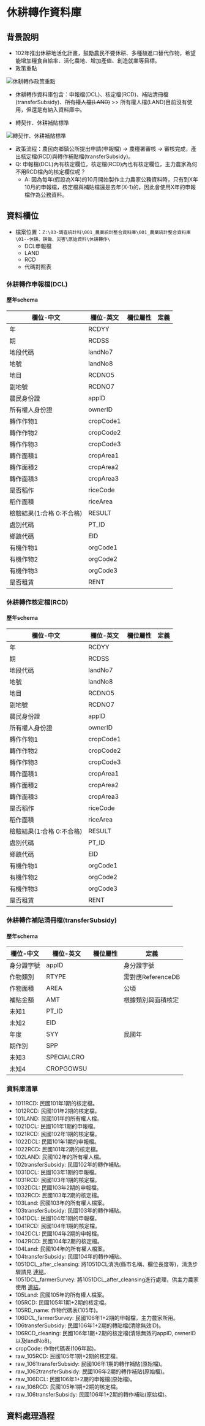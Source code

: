 # 休耕轉作資料庫

## 背景說明
- 102年推出休耕地活化計畫，鼓勵農民不要休耕、多種植進口替代作物，希望能增加糧食自給率、活化農地、增加產值、創造就業等目標。
- 政策重點

![](https://trello-attachments.s3.amazonaws.com/5a0117d243de779b5875b2b7/5b35a68220a68812ef5dda16/996c79f23fad909ba995902b75428503/fallow.png "休耕轉作政策重點")

- 休耕轉作資料庫包含：申報檔(DCL)、核定檔(RCD)、補貼清冊檔(transferSubsidy)、~~所有權人檔(LAND)~~
>> 所有權人檔(LAND)目前沒有使用，但還是有納入資料庫中。

- 轉契作、休耕補貼標準

![](https://trello-attachments.s3.amazonaws.com/5a0117d243de779b5875b2b7/5b35a68220a68812ef5dda16/7ecec551ba11410549643c0906e035bc/2.png "轉契作、休耕補貼標準")

- 政策流程：農民向鄉鎮公所提出申請(申報檔) -> 農糧署審核 -> 審核完成，產出核定檔(RCD)與轉作補貼檔(transferSubsidy)。
- Q: 申報檔(DCL)內有核定欄位，核定檔(RCD)內也有核定欄位，主力農家為何不用RCD檔內的核定欄位呢？
  + A: 因為每年(假設為X年)的10月開始製作主力農家公務資料時，只有到X年10月的申報檔，核定檔與補貼檔還是去年(X-1)的，因此會使用X年的申報檔作為公務資料。

## 資料欄位

- 檔案位置：`Z:\03-調查統計科\001_農業統計整合資料庫\001_農業統計整合資料庫\01--休耕、耕鋤、災害\原始資料\休耕轉作\`
  + DCL申報檔
  + LAND
  + RCD
  + 代碼對照表

### 休耕轉作申報檔(DCL)

#### 歷年schema {-}

欄位-中文                 | 欄位-英文  | 欄位屬性        | 定義
--------------------------|------------|----------------|-----------
年                        | RCDYY      | | 
期                        | RCDSS      | | 
地段代碼                  | landNo7    | | 
地號                      | landNo8    | | 
地目                      | RCDNO5     | | 
副地號                    | RCDNO7     | | 
農民身份證                | appID      | | 
所有權人身份證            | ownerID    | | 
轉作作物1                 | cropCode1  | | 
轉作作物2                 | cropCode2  | | 
轉作作物3                 | cropCode3  | | 
轉作面積1                 | cropArea1  | | 
轉作面積2                 | cropArea2  | | 
轉作面積3                 | cropArea3  | | 
是否稻作                  | riceCode   | | 
稻作面積                  | riceArea   | | 
檢驗結果(1:合格 0:不合格) | RESULT     | | 
處別代碼                  | PT_ID      | | 
鄉鎮代碼                  | EID        | | 
有機作物1                 | orgCode1   | | 
有機作物2                 | orgCode2   | | 
有機作物3                 | orgCode3   | | 
是否租賃                  | RENT       | | 

### 休耕轉作核定檔(RCD)

#### 歷年schema {-}

欄位-中文                 | 欄位-英文  | 欄位屬性        | 定義
--------------------------|------------|----------------|-----------
年                        | RCDYY      | | 
期                        | RCDSS      | | 
地段代碼                  | landNo7    | | 
地號                      | landNo8    | | 
地目                      | RCDNO5     | | 
副地號                    | RCDNO7     | | 
農民身份證                | appID      | | 
所有權人身份證            | ownerID    | | 
轉作作物1                 | cropCode1  | | 
轉作作物2                 | cropCode2  | | 
轉作作物3                 | cropCode3  | | 
轉作面積1                 | cropArea1  | | 
轉作面積2                 | cropArea2  | | 
轉作面積3                 | cropArea3  | | 
是否稻作                  | riceCode   | | 
稻作面積                  | riceArea   | | 
檢驗結果(1:合格 0:不合格) | RESULT     | | 
處別代碼                  | PT_ID      | | 
鄉鎮代碼                  | EID        | | 
有機作物1                 | orgCode1   | | 
有機作物2                 | orgCode2   | | 
有機作物3                 | orgCode3   | | 
是否租賃                  | RENT       | | 

### 休耕轉作補貼清冊檔(transferSubsidy)

#### 歷年schema {-}

欄位-中文  | 欄位-英文  | 欄位屬性       | 定義
-----------|------------|----------------|-----------
身分證字號 | appID      |  | 身分證字號 
作物類別   | RTYPE      |  | 需對應ReferenceDB
作物面積   | AREA       |  | 公頃
補貼金額   | AMT        |  | 根據類別與面積核定
未知1      | PT_ID      |  |
未知2      | EID        |  |
年度       | SYY        |  | 民國年
期作別     | SPP        |  | 
未知3      | SPECIALCRO |  |
未知4      | CROPGOWSU  |  |

### 資料庫清單 {-}
- 1011RCD: 民國101年1期的核定檔。
- 1012RCD: 民國101年2期的核定檔。
- 101LAND: 民國101年的所有權人檔。
- 1021DCL: 民國101年1期的申報檔。
- 1021RCD: 民國102年1期的核定檔。
- 1022DCL: 民國101年1期的申報檔。
- 1022RCD: 民國101年2期的核定檔。
- 102LAND: 民國102年的所有權人檔。
- 102transferSubsidy: 民國102年的轉作補貼。
- 1031DCL: 民國103年1期的申報檔。
- 1031RCD: 民國103年1期的核定檔。
- 1032DCL: 民國103年2期的申報檔。
- 1032RCD: 民國103年2期的核定檔。
- 103Land: 民國103年的所有權人檔案。
- 103transferSubsidy: 民國103年的轉作補貼。
- 1041DCL: 民國104年1期的申報檔。
- 1041RCD: 民國104年1期的核定檔。
- 1042DCL: 民國104年2期的申報檔。
- 1042RCD: 民國104年2期的核定檔。
- 104Land: 民國104年的所有權人檔案。
- 104transferSubsidy: 民國104年的轉作補貼。
- 1051DCL_after_cleansing: 將1051DCL清洗(縣市名稱、欄位長度等)，清洗步驟請見 [連結](https://trello-attachments.s3.amazonaws.com/58f5cc1b87fa08bd1723b9ba/59082f65d7db81f5bf785cc0/e1bec0398c987eb96d03915369dc27e8/105DCL_cleansing.sql)。
- 1051DCL_farmerSurvey: 將1051DCL_after_cleansing進行處理，供主力農家使用 [連結](https://trello.com/c/PtPwtLPl/128-03%E4%BC%91%E8%80%95%E8%BD%89%E4%BD%9C%E7%94%B3%E5%A0%B1fallowdcl)。
- 105Land: 民國105年的所有權人檔案。
- 105RCD: 民國105年1期+2期的核定檔。
- 105RD_name: 作物代碼表(105年)。
- 106DCL_farmerSurvey: 民國106年1+2期的申報檔，主力農家所用。
- 106transferSubsidy: 民國106年1+2期的轉貼檔(清除無效ID)。
- 106RCD_cleaning: 民國106年1期+2期的核定檔(清除無效的appID, ownerID以及landNo8)。
- cropCode: 作物代碼表(106年起)。
- raw_105RCD: 民國105年1期+2期的核定檔。
- raw_1061transferSubsidy: 民國106年1期的轉作補貼(原始檔)。
- raw_1062transferSubsidy: 民國106年2期的轉作補貼(原始檔)。
- raw_106DCL: 民國106年1+2期的申報檔(原始檔)。
- raw_106RCD: 民國105年1期+2期的核定檔。
- raw_106transferSubsidy: 民國106年1+2期的轉作補貼(原始檔)。

## 資料處理過程
